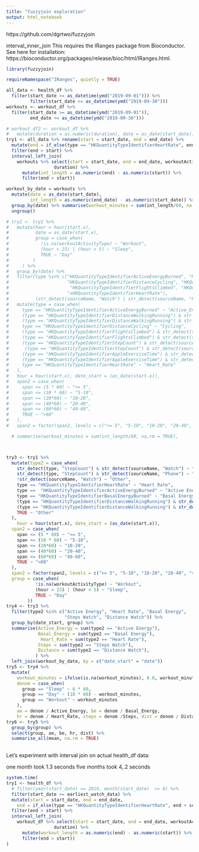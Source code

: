 ```yaml
---
title: "fuzzyjoin exploration"
output: html_notebook
---
```


https://github.com/dgrtwo/fuzzyjoin

interval_inner_join
This requires the IRanges package from Bioconductor. See here for installation: https://bioconductor.org/packages/release/bioc/html/IRanges.html.

```r
library(fuzzyjoin)

requireNamespace("IRanges", quietly = TRUE)
```


```r
all_data <- health_df %>% 
  filter(start_date >= as_datetime(ymd("2019-09-01"))) %>% 
         filter(start_date <= as_datetime(ymd("2019-09-30")))
workouts <- workout_df %>% 
  filter(start_date >= as_datetime(ymd("2019-09-01")),
         end_date <= as_datetime(ymd("2019-09-30")))
```

```r
# workout_df2 <- workout_df %>% 
#   mutate(duration = as.numeric(duration), date = as_date(start_date))
try1 <- all_data %>% rename(start = start_date, end = end_date) %>% 
  mutate(end = if_else(type == "HKQuantityTypeIdentifierHeartRate", end + seconds(1), end)) %>%   
  filter(end > start) %>% 
  interval_left_join(
    workouts %>% select(start = start_date, end = end_date, workoutActivityType, totalEnergyBurned,
                  duration) %>%
      mutate(int_length = as.numeric(end) - as.numeric(start)) %>% 
      filter(end > start))

workout_by_date = workouts %>% 
  mutate(date = as_date(start_date), 
         int_length = as.numeric(end_date) - as.numeric(start_date)) %>% 
  group_by(date) %>% summarise(workout_minutes = sum(int_length/60, na.rm = TRUE)) %>% 
  ungroup()

# try2 <- try1 %>% 
#   mutate(hour = hour(start.x),
#          date = as_date(start.x),
#          group = case_when(
#            !is.na(workoutActivityType) ~ "Workout",
#            (hour > 23) | (hour < 5) ~ "Sleep",
#            TRUE ~ "Day"
#         )
#     ) %>% 
#   group_by(date) %>%  
#   filter(type %in% c("HKQuantityTypeIdentifierActiveEnergyBurned", "HKQuantityTypeIdentifierDistanceWalkingRunning",
#                      "HKQuantityTypeIdentifierDistanceCycling", "HKQuantityTypeIdentifierStepCount",
#                       "HKQuantityTypeIdentifierFlightsClimbed", "HKQuantityTypeIdentifierAppleExerciseTime",
#                      "xHKQuantityTypeIdentifierHeartRate"),
#          (str_detect(sourceName, "Watch") | str_detect(sourceName, "Phone"))) %>% 
#   mutate(type = case_when(
#     type == "HKQuantityTypeIdentifierActiveEnergyBurned" ~ "Active_Energy",
#     (type == "HKQuantityTypeIdentifierDistanceWalkingRunning") & str_detect(sourceName, "Phone") ~ "Walking_Phone",
#     (type == "HKQuantityTypeIdentifierDistanceWalkingRunning") & str_detect(sourceName, "Watch") ~ "Walking_Watch",
#     type == "HKQuantityTypeIdentifierDistanceCycling" ~ "Cycling",
#     (type == "HKQuantityTypeIdentifierFlightsClimbed") & str_detect(sourceName, "Phone")  ~ "Climb_Phone",
#     (type == "HKQuantityTypeIdentifierFlightsClimbed") & str_detect(sourceName, "Watch")  ~ "Climb_Watch",
#     (type == "HKQuantityTypeIdentifierStepCount") & str_detect(sourceName, "Phone") ~ "Steps_Phone",
#      (type == "HKQuantityTypeIdentifierStepCount") & str_detect(sourceName, "Watch") ~ "Steps_Watch",
#     (type == "HKQuantityTypeIdentifierAppleExerciseTime") & str_detect(sourceName, "Phone") ~ "Exercise_Phone",
#     (type == "HKQuantityTypeIdentifierAppleExerciseTime") & str_detect(sourceName, "Watch") ~ "Exercise_Watch",
#     type == "HKQuantityTypeIdentifierHeartRate" ~ "Heart_Rate"
#   ),
#   hour = hour(start.x), date_start = (as_date(start.x)),
#   span2 = case_when(
#     span <= (5 * 60) ~ "<= 5",
#     span <= (10 * 60) ~ "5-10",
#     span <= (20*60) ~ "10-20",
#     span <= (40*60) ~ "20-40",
#     span <= (60*60) ~ "40-60",
#     TRUE ~ ">60"
#   ),
#   span2 = factor(span2, levels = c("<= 5", "5-10", "10-20", "20-40", "40-60", ">60" )))

  # summarise(workout_minutes = sum(int_length/60, na,rm = TRUE),




```


```r
try3 <- try1 %>% 
  mutate(type2 = case_when(
    str_detect(type, "StepCount") & str_detect(sourceName, "Watch") ~ "Steps Watch",
    str_detect(type, "StepCount") & str_detect(sourceName, "Phone") ~ "Steps Phone",
    !str_detect(sourceName, "Watch") ~ "Other",
    type == "HKQuantityTypeIdentifierHeartRate" ~ "Heart Rate",
    type ==  "HKQuantityTypeIdentifierActiveEnergyBurned" ~ "Active Energy",
    type == "HKQuantityTypeIdentifierBasalEnergyBurned" ~ "Basal Energy",
    (type == "HKQuantityTypeIdentifierDistanceWalkingRunning") & str_detect(sourceName, "Watch") ~ "Distance Watch",
    (type == "HKQuantityTypeIdentifierDistanceWalkingRunning") & str_detect(sourceName, "Phone") ~ "Distance Phone",
    TRUE ~ "Other"
  ),
    hour = hour(start.x), date_start = (as_date(start.x)),
  span2 = case_when(
    span <= (5 * 60) ~ "<= 5",
    span <= (10 * 60) ~ "5-10",
    span <= (20*60) ~ "10-20",
    span <= (40*60) ~ "20-40",
    span <= (60*60) ~ "40-60",
    TRUE ~ ">60"
  ),
  span2 = factor(span2, levels = c("<= 5", "5-10", "10-20", "20-40", "40-60", ">60" )),
  group = case_when(
           !is.na(workoutActivityType) ~ "Workout",
           (hour > 23) | (hour < 5) ~ "Sleep",
           TRUE ~ "Day"
        ))
try4 <- try3 %>% 
  filter(type2 %in% c("Active Energy", "Heart Rate", "Basal Energy", 
                      "Steps Watch", "Distance Watch")) %>% 
  group_by(date_start, group) %>% 
  summarise(Active_Energy = sum(type2 == "Active Energy"),
            Basal_Energy = sum(type2 == "Basal Energy"),
             Heart_Rate = sum(type2 == "Heart Rate"),
            Steps = sum(type2 == "Steps Watch"),
            Distance = sum(type2 == "Distance Watch"),
           ) %>% 
  left_join(workout_by_date, by = c("date_start" = "date"))
try5 <- try4 %>% 
  mutate(
    workout_minutes = ifelse(is.na(workout_minutes), 0.0, workout_minutes),
    denom = case_when(
      group == "Sleep" ~ 6 * 60,
      group == "Day" ~ (18 * 60) - workout_minutes,
      group == "Workout" ~ workout_minutes
    ),
    ae = denom / Active_Energy, be = denom / Basal_Energy, 
    hr = denom / Heart_Rate, steps = denom /Steps, dist = denom / Distance) 
try6 <- try5 %>% 
  group_by(group) %>% 
  select(group, ae, be, hr, dist) %>% 
  summarise_all(mean, na.rm = TRUE)
  

```

Let's experiment with interval join on actual health_df data:

one month took 1.3 seconds
five months took 4,.2 seconds

```r
system.time(
try1 <- health_df %>% 
  # filter(year(start_date) == 2019, month(start_date)  >= 6) %>% 
  filter(start_date >= earliest_watch_data) %>% 
  mutate(start = start_date, end = end_date, 
    end = if_else(type == "HKQuantityTypeIdentifierHeartRate", end + seconds(1), end)) %>%   
  filter(end > start) %>% 
  interval_left_join(
    workout_df %>% select(start = start_date, end = end_date, workoutActivityType, totalEnergyBurned,
                  duration) %>%
      mutate(workout_length = as.numeric(end) - as.numeric(start)) %>% 
      filter(end > start))
)
```

